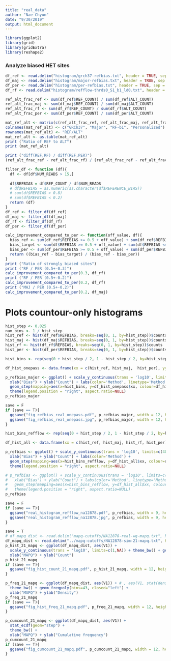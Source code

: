 ```yaml
---
title: "real_data"
author: "Nae-Chyun"
date: "9/30/2019"
output: html_document
---
```

```r
library(ggplot2)
library(grid)
library(gridExtra)
library(reshape2)
```

### Analyze biased HET sites ###
```r
df_ref <- read.delim("histogram/grch37-refbias.txt", header = TRUE, sep = "\t")
df_maj <- read.delim("histogram/major-refbias.txt", header = TRUE, sep = "\t")
df_per <- read.delim("histogram/per-refbias.txt", header = TRUE, sep = "\t")
df_rf <- read.delim("histogram/refflow-thrds0_S1_b1_ld0.txt", header = TRUE, sep = "\t")

ref_alt_frac_ref <- sum(df_ref$REF_COUNT) / sum(df_ref$ALT_COUNT)
ref_alt_frac_maj <- sum(df_maj$REF_COUNT) / sum(df_maj$ALT_COUNT)
ref_alt_frac_rf <- sum(df_rf$REF_COUNT) / sum(df_rf$ALT_COUNT)
ref_alt_frac_per <- sum(df_per$REF_COUNT) / sum(df_per$ALT_COUNT)

mat_ref_alt <- matrix(c(ref_alt_frac_ref, ref_alt_frac_maj, ref_alt_frac_rf, ref_alt_frac_per), ncol=4, byrow=T)
colnames(mat_ref_alt) <- c("GRCh37", "Major", "RF-b1", "Personalized")
rownames(mat_ref_alt) <- "REF/ALT"
mat_ref_alt <- as.table(mat_ref_alt)
print ("Ratio of REF to ALT")
print (mat_ref_alt)

print ("diff(REF,RF) / diff(REF,PER)")
(ref_alt_frac_ref - ref_alt_frac_rf) / (ref_alt_frac_ref - ref_alt_frac_per)

filter_df <- function (df){
  df <- df[df$NUM_READS > 15,]
  
  df$REFBIAS = df$REF_COUNT / df$NUM_READS
  # df$REFBIAS = as.numeric(as.character(df$REFERENCE_BIAS))
  # sum(df$REFBIAS > 0.8)
  # sum(df$REFBIAS < 0.2)
  return (df)
}
df_ref <- filter_df(df_ref)
df_maj <- filter_df(df_maj)
df_rf <- filter_df(df_rf)
df_per <- filter_df(df_per)

calc_improvement_compared_to_per <- function(off_value, df){
  bias_ref <- sum(df_ref$REFBIAS >= 0.5 + off_value) + sum(df_ref$REFBIAS <= 0.5 - off_value)
  bias_target <- sum(df$REFBIAS >= 0.5 + off_value) + sum(df$REFBIAS <= 0.5 - off_value)
  bias_per <- sum(df_per$REFBIAS >= 0.5 + off_value) + sum(df_per$REFBIAS <= 0.5 - off_value)
  return ((bias_ref - bias_target) / (bias_ref - bias_per))
}
print ("Ratio of strongly biased sites")
print ("RF / PER (0.5+-0.3)")
calc_improvement_compared_to_per(0.3, df_rf)
print ("RF / PER (0.5+-0.2)")
calc_improvement_compared_to_per(0.2, df_rf)
print ("MAJ / PER (0.5+-0.2)")
calc_improvement_compared_to_per(0.2, df_maj)
```

# Plots countour-only histograms #
```r
hist_step <- 0.025
num_bins <- 1 / hist_step
hist_ref <- hist(df_ref$REFBIAS, breaks=seq(0, 1, by=hist_step))$counts
hist_maj <- hist(df_maj$REFBIAS, breaks=seq(0, 1, by=hist_step))$counts
hist_rf <- hist(df_rf$REFBIAS, breaks=seq(0, 1, by=hist_step))$counts
hist_per <- hist(df_per$REFBIAS, breaks=seq(0, 1, by=hist_step))$counts

hist_bins <- rep(seq(0 + hist_step / 2, 1 - hist_step / 2, by=hist_step), 3)

df_hist_onepass <- data.frame(xx = c(hist_ref, hist_maj,  hist_per), yy = rep(c('GRCh37', 'Major', 'Personalized'), each=num_bins))

p_refbias_major <- ggplot() + scale_y_continuous(trans = 'log10', limits=c(500,NA)) + theme_bw() + 
  xlab("Bias") + ylab("Count") + labs(color='Method', linetype='Method') + 
  geom_step(mapping=aes(x=hist_bins, y=df_hist_onepass$xx, colour=df_hist_onepass$yy, linetype=df_hist_onepass$yy), size=1) +
  theme(legend.position = "right", aspect.ratio=NULL)
p_refbias_major

save = F
if (save == T){
  ggsave("fig_refbias_real_onepass.pdf", p_refbias_major, width = 12, height = 8)
  ggsave("fig_refbias_real_onepass.jpg", p_refbias_major, width = 12, height = 8)
}
```

```r
hist_bins_refflow <- rep(seq(0 + hist_step / 2, 1 - hist_step / 2, by=hist_step), 4)

df_hist_all <- data.frame(xx = c(hist_ref, hist_maj, hist_rf, hist_per), yy = rep(c('GRCh37', 'Major', 'RefFlow', 'Personalized'), each=num_bins))

p_refbias <- ggplot() + scale_y_continuous(trans = 'log10', limits=c(400,NA)) + theme_bw() + 
  xlab("Bias") + ylab("Count") + labs(color='Method') + 
  geom_step(mapping=aes(x=hist_bins_refflow, y=df_hist_all$xx, colour=df_hist_all$yy), size=1) +
  theme(legend.position = "right", aspect.ratio=NULL)

# p_refbias <- ggplot() + scale_y_continuous(trans = 'log10', limits=c(500,NA)) + theme_bw() + 
#   xlab("Bias") + ylab("Count") + labs(color='Method', linetype='Method') + 
#   geom_step(mapping=aes(x=hist_bins_refflow, y=df_hist_all$xx, colour=df_hist_all$yy, linetype=df_hist_all$yy), size=1) +
#   theme(legend.position = "right", aspect.ratio=NULL)
p_refbias

save = F
if (save == T){
  ggsave("real_histogram_refflow_na12878.pdf", p_refbias, width = 9, height = 3)
  ggsave("real_histogram_refflow_na12878.jpg", p_refbias, width = 9, height = 3)
}
```

```r
save = T
# df_mapq_dist <- read.delim("mapq-cutoffs/NA12878-real-wg-mapq.txt", header = F, sep = "\t")
df_mapq_dist <- read.delim("../mapq-cutoffs/NA12878-sim-21-mapq.txt", header = F)
p_hist_21_mapq <- ggplot(df_mapq_dist, aes(V1)) + 
  scale_y_continuous(trans = 'log10', limits=c(1,NA)) + theme_bw() + geom_histogram(bins=43, closed="left") +
  xlab("MAPQ") + ylab("Count")
p_hist_21_mapq
if (save == T){
  ggsave("fig_hist_count_21_mapq.pdf", p_hist_21_mapq, width = 12, height = 8)
}

p_freq_21_mapq <- ggplot(df_mapq_dist, aes(V1)) + # , aes(V1, stat(density))) + 
  theme_bw() + geom_freqpoly(bins=43, closed="left") +
  xlab("MAPQ") + ylab("Density")
p_freq_21_mapq
if (save == T){
  ggsave("fig_hist_freq_21_mapq.pdf", p_freq_21_mapq, width = 12, height = 8)
}

p_cumcount_21_mapq <- ggplot(df_mapq_dist, aes(V1)) + 
  stat_ecdf(geom="step") +
  theme_bw() + 
  xlab("MAPQ") + ylab("Cumulative frequency")
p_cumcount_21_mapq
if (save == T){
  ggsave("fig_cumcount_21_mapq.pdf", p_cumcount_21_mapq, width = 12, height = 8)
}
```
